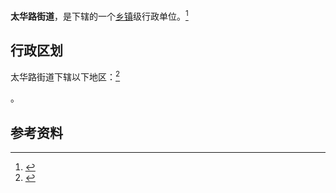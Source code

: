 {{中国乡级行政区|61/01/02/007/000}}

'''太华路街道'''，是{{PRC admin/fullname|61/01/02/007/000|3}}下辖的一个[[乡镇|乡镇]]级行政单位。<ref>{{PRC admin/ref sgc|{{PRC admin/parent|61/01/02/007/000}}}}</ref>

== 行政区划 ==

太华路街道下辖以下地区：<ref>{{PRC admin/ref sgc|61/01/02/007/000}}</ref>

{{PRC admin/children|61/01/02/007/000}}。

== 参考资料 ==

{{reflist}}

{{行政区划小作品}}
{{PRC admin/navcat|61/01/02/007/000}}